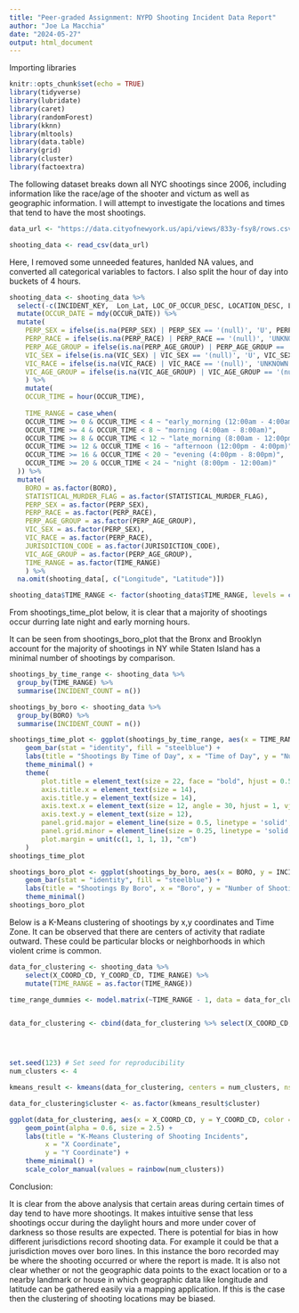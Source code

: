 ---
title: "Peer-graded Assignment: NYPD Shooting Incident Data Report"
author: "Joe La Macchia"
date: "2024-05-27"
output: html_document
---
Importing libraries
```{r setup, include=TRUE}
knitr::opts_chunk$set(echo = TRUE)
library(tidyverse)
library(lubridate)
library(caret)
library(randomForest)
library(kknn)
library(mltools)
library(data.table)
library(grid)
library(cluster)
library(factoextra)
```

The following dataset breaks down all NYC shootings since 2006, including information like the race/age of the shooter and victum as well as geographic information.  I will attempt to investigate the locations and times that tend to have the most shootings.
```{r import data, include=TRUE}
data_url <- "https://data.cityofnewyork.us/api/views/833y-fsy8/rows.csv?accessType=DOWNLOAD"

shooting_data <- read_csv(data_url)
```


Here, I removed some unneeded features, hanlded NA values, and converted all categorical variables to factors.  I also split the hour of day into buckets of 4 hours. 
```{r cleaning data, include=TRUE}
shooting_data <- shooting_data %>% 
  select(-c(INCIDENT_KEY,  Lon_Lat, LOC_OF_OCCUR_DESC, LOCATION_DESC, LOC_CLASSFCTN_DESC, PRECINCT)) %>%
  mutate(OCCUR_DATE = mdy(OCCUR_DATE)) %>%
  mutate(
    PERP_SEX = ifelse(is.na(PERP_SEX) | PERP_SEX == '(null)', 'U', PERP_SEX),
    PERP_RACE = ifelse(is.na(PERP_RACE) | PERP_RACE == '(null)', 'UNKNOWN', PERP_RACE),
    PERP_AGE_GROUP = ifelse(is.na(PERP_AGE_GROUP) | PERP_AGE_GROUP == '(null)', 'UNKNOWN', PERP_AGE_GROUP),
    VIC_SEX = ifelse(is.na(VIC_SEX) | VIC_SEX == '(null)', 'U', VIC_SEX),
    VIC_RACE = ifelse(is.na(VIC_RACE) | VIC_RACE == '(null)', 'UNKNOWN', VIC_RACE),
    VIC_AGE_GROUP = ifelse(is.na(VIC_AGE_GROUP) | VIC_AGE_GROUP == '(null)', 'UNKNOWN', VIC_AGE_GROUP)
    ) %>%
    mutate(
    OCCUR_TIME = hour(OCCUR_TIME),
    
    TIME_RANGE = case_when(
    OCCUR_TIME >= 0 & OCCUR_TIME < 4 ~ "early_morning (12:00am - 4:00am)",
    OCCUR_TIME >= 4 & OCCUR_TIME < 8 ~ "morning (4:00am - 8:00am)",
    OCCUR_TIME >= 8 & OCCUR_TIME < 12 ~ "late_morning (8:00am - 12:00pm)",
    OCCUR_TIME >= 12 & OCCUR_TIME < 16 ~ "afternoon (12:00pm - 4:00pm)",
    OCCUR_TIME >= 16 & OCCUR_TIME < 20 ~ "evening (4:00pm - 8:00pm)",
    OCCUR_TIME >= 20 & OCCUR_TIME < 24 ~ "night (8:00pm - 12:00am)"
  )) %>%
  mutate(
    BORO = as.factor(BORO),
    STATISTICAL_MURDER_FLAG = as.factor(STATISTICAL_MURDER_FLAG),
    PERP_SEX = as.factor(PERP_SEX),
    PERP_RACE = as.factor(PERP_RACE),
    PERP_AGE_GROUP = as.factor(PERP_AGE_GROUP),
    VIC_SEX = as.factor(PERP_SEX),
    VIC_RACE = as.factor(PERP_RACE),
    JURISDICTION_CODE = as.factor(JURISDICTION_CODE),
    VIC_AGE_GROUP = as.factor(PERP_AGE_GROUP),
    TIME_RANGE = as.factor(TIME_RANGE)
    ) %>%
  na.omit(shooting_data[, c("Longitude", "Latitude")])

shooting_data$TIME_RANGE <- factor(shooting_data$TIME_RANGE, levels = c("early_morning (12:00am - 4:00am)", "morning (4:00am - 8:00am)", "late_morning (8:00am - 12:00pm)", "afternoon (12:00pm - 4:00pm)", "evening (4:00pm - 8:00pm)", "night (8:00pm - 12:00am)"))
```


From shootings_time_plot below, it is clear that a majority of shootings occur durring late night and early morning hours.


It can be seen from shootings_boro_plot that the Bronx and Brooklyn account for the majority of shootings in NY while Staten Island has a minimal number of shootings by comparison.
```{r visualizations, include=TRUE}

shootings_by_time_range <- shooting_data %>%
  group_by(TIME_RANGE) %>%
  summarise(INCIDENT_COUNT = n())

shootings_by_boro <- shooting_data %>%
  group_by(BORO) %>%
  summarise(INCIDENT_COUNT = n())

shootings_time_plot <- ggplot(shootings_by_time_range, aes(x = TIME_RANGE, y = INCIDENT_COUNT)) +
    geom_bar(stat = "identity", fill = "steelblue") + 
    labs(title = "Shootings By Time of Day", x = "Time of Day", y = "Number of Shootings") +
    theme_minimal() + 
    theme(
        plot.title = element_text(size = 22, face = "bold", hjust = 0.5),
        axis.title.x = element_text(size = 14),
        axis.title.y = element_text(size = 14),
        axis.text.x = element_text(size = 12, angle = 30, hjust = 1, vjust = 1),
        axis.text.y = element_text(size = 12),
        panel.grid.major = element_line(size = 0.5, linetype = 'solid', colour = "grey80"),
        panel.grid.minor = element_line(size = 0.25, linetype = 'solid', colour = "grey90"),
        plot.margin = unit(c(1, 1, 1, 1), "cm")
    )
shootings_time_plot

shootings_boro_plot <- ggplot(shootings_by_boro, aes(x = BORO, y = INCIDENT_COUNT)) +
    geom_bar(stat = "identity", fill = "steelblue") +
    labs(title = "Shootings By Boro", x = "Boro", y = "Number of Shootings") +
    theme_minimal() 
shootings_boro_plot
```   



Below is a K-Means clustering of shootings by x,y coordinates and Time Zone.  It can be observed that there are centers of activity that radiate outward.  These could be particular blocks or neighborhoods in which violent crime is common.
```{r modeling, include=TRUE}



data_for_clustering <- shooting_data %>%
    select(X_COORD_CD, Y_COORD_CD, TIME_RANGE) %>%
    mutate(TIME_RANGE = as.factor(TIME_RANGE))

time_range_dummies <- model.matrix(~TIME_RANGE - 1, data = data_for_clustering)


data_for_clustering <- cbind(data_for_clustering %>% select(X_COORD_CD, Y_COORD_CD), time_range_dummies)




set.seed(123) # Set seed for reproducibility
num_clusters <- 4 

kmeans_result <- kmeans(data_for_clustering, centers = num_clusters, nstart = 25)

data_for_clustering$cluster <- as.factor(kmeans_result$cluster)

ggplot(data_for_clustering, aes(x = X_COORD_CD, y = Y_COORD_CD, color = cluster)) +
    geom_point(alpha = 0.6, size = 2.5) +
    labs(title = "K-Means Clustering of Shooting Incidents",
         x = "X Coordinate",
         y = "Y Coordinate") +
    theme_minimal() +
    scale_color_manual(values = rainbow(num_clusters))
```


Conclusion: 

It is clear from the above analysis that certain areas during certain times of day tend to have more shootings.  It makes intuitive sense that less shootings occur during the daylight hours and more under cover of darkness so those results are expected.  There is potential for bias in how different jurisdictions record shooting data.  For example it could be that a jurisdiction moves over boro lines.  In this instance the boro recorded may be where the shooting occurred or where the report is made.  It is also not clear whether or not the geographic data points to the exact location or to a nearby landmark or house in which geographic data like longitude and latitude can be gathered easily via a mapping application.  If this is the case then the clustering of shooting locations may be biased.





